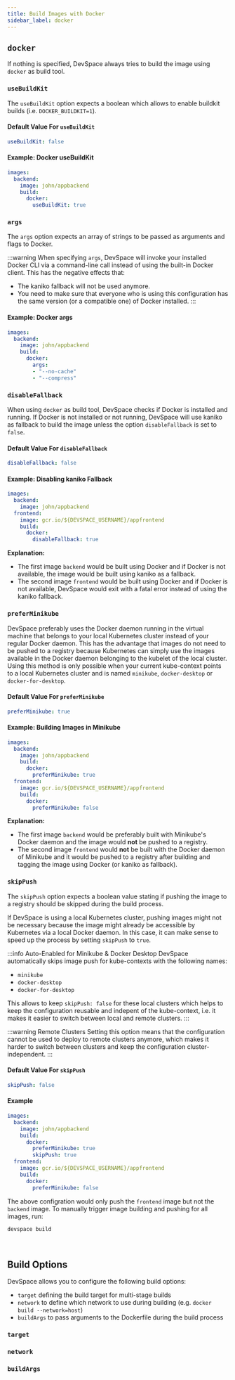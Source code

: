 ```yaml
---
title: Build Images with Docker
sidebar_label: docker
---
```



## `docker`
If nothing is specified, DevSpace always tries to build the image using `docker` as build tool.


### `useBuildKit`
The `useBuildKit` option expects a boolean which allows to enable buildkit builds (i.e. `DOCKER_BUILDKIT=1`).

#### Default Value For `useBuildKit`
```yaml
useBuildKit: false
```

#### Example: Docker useBuildKit
```yaml
images:
  backend:
    image: john/appbackend
    build:
      docker:
        useBuildKit: true
```


### `args`
The `args` option expects an array of strings to be passed as arguments and flags to Docker.

:::warning
When specifying `args`, DevSpace will invoke your installed Docker CLI via a command-line call instead of using the built-in Docker client. This has the negative effects that:
- The kaniko fallback will not be used anymore.
- You need to make sure that everyone who is using this configuration has the same version (or a compatible one) of Docker installed.
:::

#### Example: Docker args
```yaml
images:
  backend:
    image: john/appbackend
    build:
      docker:
        args:
        - "--no-cache"
        - "--compress"
```


### `disableFallback`
When using `docker` as build tool, DevSpace checks if Docker is installed and running. If Docker is not installed or not running, DevSpace will use kaniko as fallback to build the image unless the option `disableFallback` is set to `false`.

#### Default Value For `disableFallback`
```yaml
disableFallback: false
```

#### Example: Disabling kaniko Fallback
```yaml
images:
  backend:
    image: john/appbackend
  frontend:
    image: gcr.io/${DEVSPACE_USERNAME}/appfrontend
    build:
      docker:
        disableFallback: true
```
**Explanation:**  
- The first image `backend` would be built using Docker and if Docker is not available, the image would be built using kaniko as a fallback.
- The second image `frontend` would be built using Docker and if Docker is not available, DevSpace would exit with a fatal error instead of using the kaniko fallback.


### `preferMinikube`
DevSpace preferably uses the Docker daemon running in the virtual machine that belongs to your local Kubernetes cluster instead of your regular Docker daemon. This has the advantage that images do not need to be pushed to a registry because Kubernetes can simply use the images available in the Docker daemon belonging to the kubelet of the local cluster. Using this method is only possible when your current kube-context points to a local Kubernetes cluster and is named `minikube`, `docker-desktop` or `docker-for-desktop`.

#### Default Value For `preferMinikube`
```yaml
preferMinikube: true
```

#### Example: Building Images in Minikube
```yaml
images:
  backend:
    image: john/appbackend
    build:
      docker:
        preferMinikube: true
  frontend:
    image: gcr.io/${DEVSPACE_USERNAME}/appfrontend
    build:
      docker:
        preferMinikube: false
```
**Explanation:**  
- The first image `backend` would be preferably built with Minikube's Docker daemon and the image would **not** be pushed to a registry.
- The second image `frontend` would **not** be built with the Docker daemon of Minikube and it would be pushed to a registry after building and tagging the image using Docker (or kaniko as fallback).

### `skipPush`
The `skipPush` option expects a boolean value stating if pushing the image to a registry should be skipped during the build process.

If DevSpace is using a local Kubernetes cluster, pushing images might not be necessary because the image might already be accessible by Kubernetes via a local Docker daemon. In this case, it can make sense to speed up the process by setting `skipPush` to `true`.

:::info Auto-Enabled for Minikube & Docker Desktop
DevSpace automatically skips image push for kube-contexts with the following names:
- `minikube`
- `docker-desktop`
- `docker-for-desktop`

This allows to keep `skipPush: false` for these local clusters which helps to keep the configuration reusable and indepent of the kube-context, i.e. it makes it easier to switch between local and remote clusters.
:::

:::warning Remote Clusters
Setting this option means that the configuration cannot be used to deploy to remote clusters anymore, which makes it harder to switch between clusters and keep the configuration cluster-independent.
:::

#### Default Value For `skipPush`
```yaml
skipPush: false
```

#### Example
```yaml {7}
images:
  backend:
    image: john/appbackend
    build:
      docker:
        preferMinikube: true
        skipPush: true
  frontend:
    image: gcr.io/${DEVSPACE_USERNAME}/appfrontend
    build:
      docker:
        preferMinikube: false
```
The above configration would only push the `frontend` image but not the `backend` image. To manually trigger image building and pushing for all images, run:
```bash
devspace build
```



<br />

## Build Options
DevSpace allows you to configure the following build options:
- `target` defining the build target for multi-stage builds
- `network` to define which network to use during building (e.g. `docker build --network=host`)
- `buildArgs` to pass arguments to the Dockerfile during the build process


### `target`

<FragmentBuildOptionsTarget/>


### `network`

<FragmentBuildOptionsNetwork/>


### `buildArgs`

<FragmentBuildOptionsBuildArgs/>
